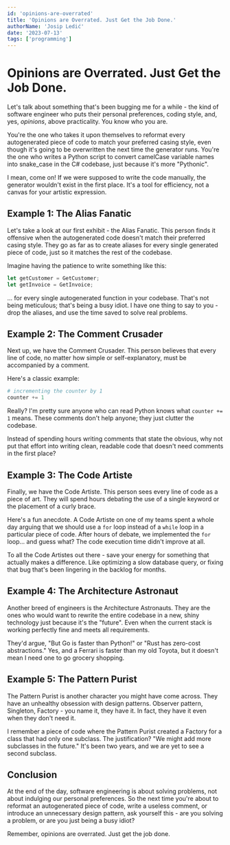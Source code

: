 ```yaml
---
id: 'opinions-are-overrated'
title: 'Opinions are Overrated. Just Get the Job Done.'
authorName: 'Josip Ledić'
date: '2023-07-13'
tags: ['programming']
---
```


# Opinions are Overrated. Just Get the Job Done. 

Let's talk about something that's been bugging me for a while - the kind of software engineer who puts their personal preferences, coding style, and, yes, *opinions*, above practicality. You know who you are. 

You're the one who takes it upon themselves to reformat every autogenerated piece of code to match your preferred casing style, even though it's going to be overwritten the next time the generator runs. You're the one who writes a Python script to convert camelCase variable names into snake_case in the C# codebase, just because it's more "Pythonic". 

I mean, come on! If we were supposed to write the code manually, the generator wouldn't exist in the first place. It's a tool for efficiency, not a canvas for your artistic expression. 

## Example 1: The Alias Fanatic 

Let's take a look at our first exhibit - the Alias Fanatic. This person finds it offensive when the autogenerated code doesn't match their preferred casing style. They go as far as to create aliases for every single generated piece of code, just so it matches the rest of the codebase. 

Imagine having the patience to write something like this: 

```javascript 
let getCustomer = GetCustomer; 
let getInvoice = GetInvoice; 
``` 

... for every single autogenerated function in your codebase. That's not being meticulous; that's being a busy idiot. I have one thing to say to you - drop the aliases, and use the time saved to solve real problems. 

## Example 2: The Comment Crusader 

Next up, we have the Comment Crusader. This person believes that every line of code, no matter how simple or self-explanatory, must be accompanied by a comment. 

Here's a classic example: 

```python 
# incrementing the counter by 1 
counter += 1 
``` 

Really? I'm pretty sure anyone who can read Python knows what `counter += 1` means. These comments don't help anyone; they just clutter the codebase. 

Instead of spending hours writing comments that state the obvious, why not put that effort into writing clean, readable code that doesn't need comments in the first place? 

## Example 3: The Code Artiste 

Finally, we have the Code Artiste. This person sees every line of code as a piece of art. They will spend hours debating the use of a single keyword or the placement of a curly brace. 

Here's a fun anecdote. A Code Artiste on one of my teams spent a whole day arguing that we should use a `for` loop instead of a `while` loop in a particular piece of code. After hours of debate, we implemented the `for` loop... and guess what? The code execution time didn't improve at all. 

To all the Code Artistes out there - save your energy for something that actually makes a difference. Like optimizing a slow database query, or fixing that bug that's been lingering in the backlog for months. 

## Example 4: The Architecture Astronaut 

Another breed of engineers is the Architecture Astronauts. They are the ones who would want to rewrite the entire codebase in a new, shiny technology just because it's the "future". Even when the current stack is working perfectly fine and meets all requirements. 

They'd argue, "But Go is faster than Python!" or "Rust has zero-cost abstractions." Yes, and a Ferrari is faster than my old Toyota, but it doesn't mean I need one to go grocery shopping. 

## Example 5: The Pattern Purist 

The Pattern Purist is another character you might have come across. They have an unhealthy obsession with design patterns. Observer pattern, Singleton, Factory - you name it, they have it. In fact, they have it even when they don't need it. 

I remember a piece of code where the Pattern Purist created a Factory for a class that had only one subclass. The justification? "We might add more subclasses in the future." It's been two years, and we are yet to see a second subclass. 

## Conclusion 

At the end of the day, software engineering is about solving problems, not about indulging our personal preferences. So the next time you're about to reformat an autogenerated piece of code, write a useless comment, or introduce an unnecessary design pattern, ask yourself this - are you solving a problem, or are you just being a busy idiot? 

Remember, opinions are overrated. Just get the job done. 
